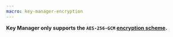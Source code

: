 ```yaml
---
macro: key-manager-encryption
---
```


**Key Manager only supports the `AES-256-GCM` [encryption scheme](/identity-and-access-management/key-manager/concepts/#encryption-scheme).**